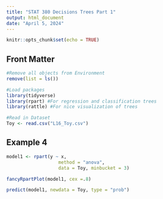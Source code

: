 ```yaml
---
title: "STAT 380 Decisions Trees Part 1"
output: html_document
date: "April 5, 2024"
---
```


```r
knitr::opts_chunk$set(echo = TRUE)
```

## Front Matter
```r
#Remove all objects from Environment
remove(list = ls())

#Load packages
library(tidyverse)
library(rpart) #For regression and classification trees
library(rattle) #For nice visualization of trees

#Read in Dataset
Toy <- read.csv("L16_Toy.csv")
```

## Example 4

```r
model1 <- rpart(y ~ x,
                   method = "anova",
                   data = Toy, minbucket = 3)

fancyRpartPlot(model1, cex =.8)

predict(model1, newdata = Toy, type = "prob")
```





